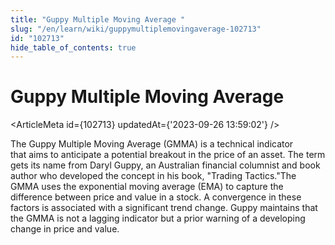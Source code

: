 ```yaml
---
title: "Guppy Multiple Moving Average "
slug: "/en/learn/wiki/guppymultiplemovingaverage-102713"
id: "102713"
hide_table_of_contents: true
---
```



# Guppy Multiple Moving Average 

<ArticleMeta id={102713} updatedAt={'2023-09-26 13:59:02'} />
<div className='border-solid border-b border-t-0 my-4 border-[var(--ifm-color-gray-300)]' />

The Guppy Multiple Moving Average (GMMA) is a technical indicator that aims to anticipate a potential breakout in the price of an asset. The term gets its name from Daryl Guppy, an Australian financial columnist and book author who developed the concept in his book, "Trading Tactics."The GMMA uses the exponential moving average (EMA) to capture the difference between price and value in a stock. A convergence in these factors is associated with a significant trend change. Guppy maintains that the GMMA is not a lagging indicator but a prior warning of a developing change in price and value.
